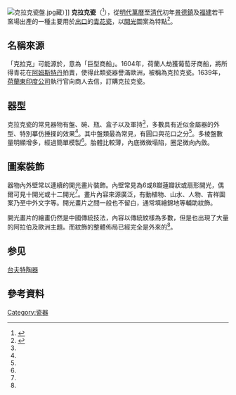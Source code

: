 [[File:克拉克瓷盤.jpg|thumb]]藏）]]
'''克拉克瓷'''（{{lang-nl|Kraakporselein}}<ref name="Kraakporselein">{{cite book |last=Valenstein |first=Suzanne G. |title=A Handbook of Chinese Ceramics |trans_title=中國陶瓷手冊 |url=http://libmma.contentdm.oclc.org/cdm/compoundobject/collection/p15324coll10/id/38422/rec/3 |format=PDF |edition=Revised and enlarged edition |year=1989 |publisher=[[大都會藝術博物館|大都會藝術博物館]] |location=[[紐約|紐約]] |language=en |isbn=0870995146 |oclc=817661831 |page=197 |trans_chapter=第11章 明代 |chapter=11. The Ming Dynasty |access-date=2013-07-21 |archive-date=2017-12-16 |archive-url=https://web.archive.org/web/20171216071031/http://libmma.contentdm.oclc.org/cdm/compoundobject/collection/p15324coll10/id/38422/rec/3 |dead-url=no }}</ref>），從[[明代|明代]][[萬曆|萬曆]]至[[清代|清代]]初年[[景德鎮|景德鎮]]及[[福建|福建]]若干窯場出產的一種主要用於[[出口|出口]]的[[青花瓷|青花瓷]]，以[[開光|開光]]圖案為特點<ref name="釋文">{{cite book |author=馮先銘 |authorlink=馮先銘 |coauthors=耿寶昌 |title=中國古陶瓷圖典 |edition=第1版 |publisher=文物 |location=[[北京|北京]] |language=zh |isbn=9787501009244 |pages=67 |date=1998年1月}}</ref>。

== 名稱來源 ==
「克拉克」可能源於{{lang-pt|Caraack}}，意為「巨型商船」。1604年，荷蘭人劫獲葡萄牙商船，將所得青花在[[阿姆斯特丹|阿姆斯特丹]]拍賣，使得此類瓷器譽滿歐洲，被稱為克拉克瓷。1639年，[[荷蘭東印度公司|荷蘭東印度公司]]執行官向商人去信，訂購克拉克瓷。

== 器型 ==
克拉克瓷的常見器物有盤、碗、瓶、盒子以及軍持<ref name="釋文" />，多數具有近似金屬器的外型、特別摹仿捶揲的效果<ref name="Kraakporselein" />。其中盤類最為常見，有圓口與花口之分<ref name="釋文" />。多棱盤數量明顯增多，經過簡單模製<ref name="Kraakporselein" />。胎體比較薄，內底微微塌陷，圈足微向內斂。

== 圖案裝飾 ==
器物內外壁常以連續的開光畫片裝飾。內壁常見為6或8瓣蓮瓣狀或扇形開光，偶爾可見十開光或十二開光<ref name="釋文" />。畫片內容來源廣泛，有動植物、山水、人物、吉祥圖案乃至中外文字等。開光畫片之間一般也不留白，通常填繪錦地等輔助紋飾。

開光畫片的繪畫仍然是中國傳統技法，內容以傳統紋樣為多數，但是也出現了大量的阿拉伯及歐洲主題。而紋飾的整體佈局已經完全是外來的<ref name="釋文" />。

==参见==
[[台夫特陶器|台夫特陶器]]

== 參考資料 ==
{{reflist}}

[[Category:瓷器|Category:瓷器]]